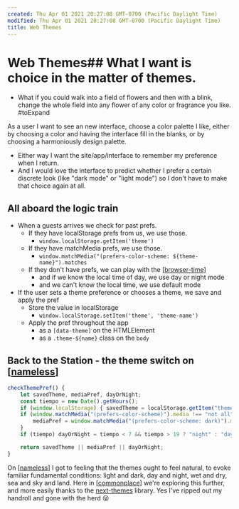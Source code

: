 ```yaml
---
created: Thu Apr 01 2021 20:27:08 GMT-0700 (Pacific Daylight Time)
modified: Thu Apr 01 2021 20:27:08 GMT-0700 (Pacific Daylight Time)
title: Web Themes
---
```

# Web Themes## What I want is choice in the matter of themes.

- What if you could walk into a field of flowers and then with a blink, change the whole field into any flower of any color or fragrance you like. #toExpand

As a user I want to see an new interface, choose a color palette I like, either by choosing a color and having the interface fill in the blanks, or by choosing a harmoniously design palette.

- Either way I want the site/app/interface to remember my preference when I return.
- And I would love the interface to predict whether I prefer a certain discrete look (like "dark mode" or "light mode") so I don't have to make that choice again at all.

## All aboard the logic train

- When a guests arrives we check for past prefs.
  - If they have localStorage prefs from us, we use those.
    - `window.localStorage.getItem('theme')`
  - If they have matchMedia prefs, we use those.
    - `window.matchMedia("(prefers-color-scheme: ${theme-name}").matches`
  - If they don't have prefs, we can play with the [[browser-time]]
    - and if we know the local time of day, we use day or night mode
    - and we can't know the local time, we use default mode
- If the user sets a theme preference or chooses a theme, we save and apply the pref
  - Store the value in localStorage
    - `window.localStorage.setItem('theme', 'theme-name')`
  - Apply the pref throughout the app
    - as a `[data-theme]` on the HTMLElement
    - as a `.theme-${name}` class on the `body`

## Back to the Station - the theme switch on [[nameless]]

```javascript
checkThemePref() {
    let savedTheme, mediaPref, dayOrNight;
    const tiempo = new Date().getHours();
    if (window.localStorage) { savedTheme = localStorage.getItem("theme") || "default" }
    if (window.matchMedia("(prefers-color-scheme)").media !== "not all") {
        mediaPref = window.matchMedia("(prefers-color-scheme: dark)").matches ? "night" : "day"
    }
    if (tiempo) dayOrNight = tiempo < 7 && tiempo > 19 ? "night" : "day";

    return savedTheme || mediaPref || dayOrNight;
}
```

On [[nameless]] I got to feeling that the themes ought to feel natural, to evoke familiar fundamental conditions: light and dark, day and night, wet and dry, sea and sky and land. Here in [[commonplace]] we're exploring this further, and more easily thanks to the [next-themes](https://github.com/pacocoursey/next-themes) library. Yes I've ripped out my handroll and gone with the herd 😝

[//begin]: # "Autogenerated link references for markdown compatibility"
[browser-time]: browser-time "browser time"
[nameless]: ../../projects/nameless "Nameless"
[nameless]: ../../projects/nameless "Nameless"
[commonplace]: ../../projects/commonplace "Commonplace"
[//end]: # "Autogenerated link references"